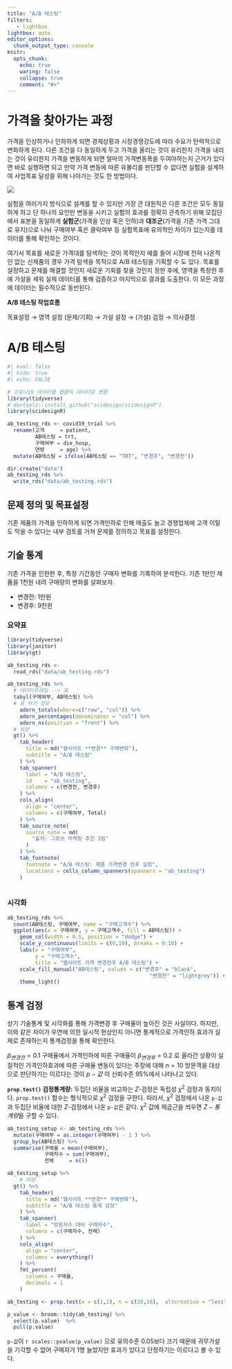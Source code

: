 ```yaml
---
title: "A/B 테스팅"
filters:
   - lightbox
lightbox: auto
editor_options: 
  chunk_output_type: console
knitr:
  opts_chunk: 
    echo: true
    waring: false
    collapse: true
    comment: "#>"
---
```


# 가격을 찾아가는 과정

가격을 인상하거나 인하하게 되면 경제상황과 시장경쟁강도에 따라 수요가 탄력적으로 변화하게 된다. 다른 조건을 다 동일하게 두고 가격을 올리는 것이 유리한지 가격을 내리는 것이 유리한지 가격을 변동하게 되면 얼마의 가격변동폭을 두여야하는지 근거가 있다면 바로 실행하면 되고 만약 가격 변동에 따른 유불리를 판단할 수 없다면 실험을 설계하여 사업목표 달성을 위해 나아가는 것도 한 방법이다.


![](images/ab-testing.png)

실험을 여러가지 방식으로 설계를 할 수 있지만 가장 큰 대원칙은 다른 조건은 모두 동일하게 하고 단 하나의 요인만 변동을 시키고 실험의 효과를 정확히 관측하기 위해 모집단에서 표본을 동일하게 **실험군**(가격을 인상 혹은 인하)과 **대조군**(가격을 기존 가격 그대로 유지)으로 나눠 구매여부 혹은 클릭여부 등 실험목표에 유의적인 차이가 있는지를 데이터를 통해 확인하는 것이다.

여기서 목표를 새로운 가격대를 탐색하는 것이 목적인지 예를 들어 시장에 전혀 나온적인 없는 신제품의 경우 가격 탐색을 목적으로 A/B 테스팅을 기획할 수 도 있다. 목표를 설정하고 문제를 해결할 것인지 새로운 기회를 찾을 것인지 정한 후에, 영역을 특정한 후에 가설을 세워 실제 데이터를 통해 검증하고 마지막으로 결과를 도출한다. 이 모든 과정에 데이터는 필수적으로 동반된다.


:::{.callout-note}
**A/B 테스팅 작업흐름**

목표설정 &rarr; 영역 설정 (문제/기회) &rarr; 가설 설정 &rarr; (가설) 검정 &rarr; 의사결정
:::


# A/B 테스팅

```r
#| eval: false
#| hide: true
#| echo: FALSE

# 코로나19 데이터를 웹클릭 데이터로 변환
library(tidyverse)
# devtools::install_github("scidesign/scidesignR")
library(scidesignR)

ab_testing_rds <- covid19_trial %>% 
  rename(고객     = patient,
         AB테스팅 = trt,
         구매여부 = die_hosp,
         연령     = age) %>% 
  mutate(AB테스팅 = ifelse(AB테스팅 == "TRT", "변경후", "변경전")) 

dir.create("data")
ab_testing_rds %>% 
  write_rds("data/ab_testing.rds")
```

## 문제 정의 및 목표설정

기존 제품의 가격을 인하하게 되면 가격인하로 인해 매출도 늘고 경쟁업체에 고객 이탈도 막을 수 있다는 내부 검토를 거쳐 문제를 정의하고 목표를 설정한다.


## 기술 통계

기존 가격을 인한한 후, 특정 기간동안 구매자 변화를 기록하여 분석한다.
기존 1만인 제품을 1천원 내려 구매량의 변화를 살펴보자.

- 변경전: 1만원
- 변경후: 9천원

:::{.panel-tabset}

### 요약표

```r
library(tidyverse)
library(janitor)
library(gt)

ab_testing_rds <- 
  read_rds("data/ab_testing.rds")

ab_testing_rds %>% 
  # 데이터프레임 --> 표
  tabyl(구매여부, AB테스팅) %>%
  # 표 부가 정보
    adorn_totals(where=c("row", "col")) %>%
    adorn_percentages(denominator = "col") %>%
    adorn_ns(position = "front") %>% 
  # 외양
  gt() %>% 
    tab_header(
      title = md("웹사이트 **변경** 구매변화"),
      subtitle = "A/B 테스팅"
    ) %>% 
    tab_spanner(
      label = "A/B 테스팅",
      id    = "ab_testing",
      columns = c(변경전, 변경후)
    ) %>% 
    cols_align(
      align = "center",
      columns = c(구매여부, Total)
    ) %>% 
    tab_source_note(
      source_note = md(
        "출처: 그로쓰 마케팅 추진 1팀"
      )
    ) %>% 
    tab_footnote(
      footnote = "A/B 테스팅: 제품 가격변경 전후 실험",
      locations = cells_column_spanners(spanners = "ab_testing")
    )  
  
```

### 시각화

```r
ab_testing_rds %>% 
  count(AB테스팅, 구매여부, name = "구매고객수") %>% 
  ggplot(aes(x = 구매여부, y = 구매고객수, fill = AB테스팅)) +
    geom_col(width = 0.5, position = "dodge") +
    scale_y_continuous(limits = c(0,10), breaks = 0:10) +
    labs(x = "구매여부",
         y = "구매고객수",
         title = "웹사이트 가격 변경전후 A/B 테스팅") +
    scale_fill_manual("AB테스팅", values = c("변경후" = "black",
                                              "변경전" = "lightgrey")) +
    theme_light()
```
 
:::

## 통계 검정

상기 기술통계 및 시각화를 통해 가격변경 후 구매율이 높아진 것은 사실이다. 
하지만, 이와 같은 차이가 우연에 의한 일시적 현상인지 아니면 통계적으로 가격인하 효과가
실제로 존재하는지 통계검정을 통해 확인한다.

$\hat{p}_{변경전} = 0.1$ 구매율에서 가격인하에 따른 구매율이 $\hat{p}_{변경후} = 0.2$ 로 올라간 상황이 실질적인 가격인하효과에 따른 구매율 변동이 있다는 주장에 대해 $n=10$ 방문객을 대상으로 판단하기는 이르다는 것이 $p-값$ 이 신뢰수준 95%에서 나타나고 있다. 

[**`prop.test()` 검정통계량:** 두집단 비율을 비교하는 $Z$-검정은 독립성 $\chi^2$ 검정과 동치이다.
`prop.test()` 함수는 형식적으로 $\chi^2$ 검정을 구한다.
따라서, $\chi^2$ 검정에서 나온 `p-값`과 두집단 비율에 대한 $Z$-검정에서 나온 `p-값`은 같다. $\chi^2$ 값에 제곱근을 씌우면 $Z-통계량$을 구할 수 있다.]{.aside} 


```r
ab_testing_setup <- ab_testing_rds %>% 
  mutate(구매여부 = as.integer(구매여부) - 1 ) %>% 
  group_by(AB테스팅) %>% 
  summarise(구매율 = mean(구매여부),
            구매자수 = sum(구매여부),
            전체     = n())

ab_testing_setup %>% 
    # 외양
  gt() %>% 
    tab_header(
      title = md("웹사이트 **변경** 구매변화"),
      subtitle = "A/B 테스팅 통계 검정"
    ) %>% 
    tab_spanner(
      label = "방문자수 대비 구매자수",
      columns = c(구매자수, 전체)
    ) %>% 
    cols_align(
      align = "center",
      columns = everything()
    ) %>% 
    fmt_percent(
      columns = 구매율,
      decimals = 1
    )
```



```r
ab_testing <- prop.test(x = c(1,2), n = c(10,10),  alternative = "less", correct = FALSE)

p_value <- broom::tidy(ab_testing) %>% 
  select(p.value)  %>% 
  pull(p.value)

```


`p-값`이 `r scales::pvalue(p_value)` 으로 유의수준 0.05보다 크기 때문에 귀무가설을 기각할 수 없어 구매자가 1명 늘었지만 효과가 있다고 단정하기는 이르다고 볼 수 있다.
